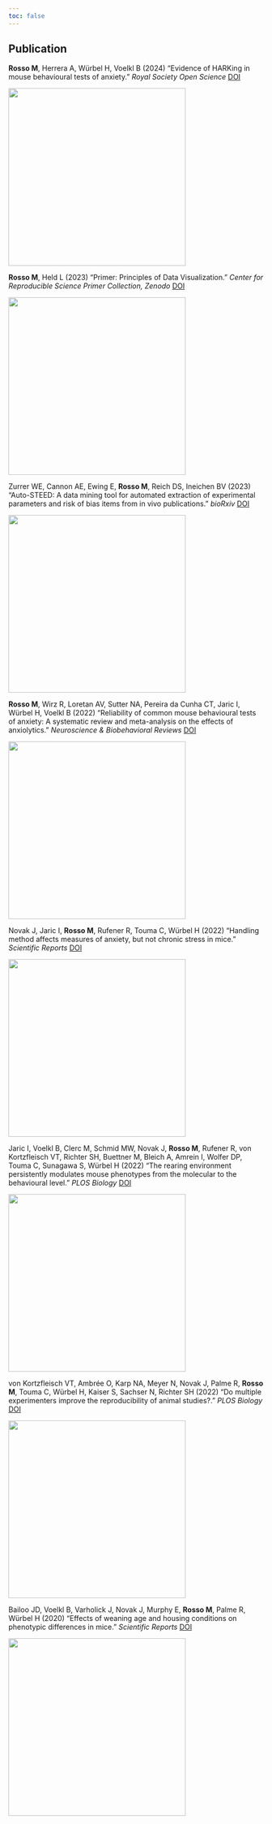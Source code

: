 ```yaml
---
toc: false
---
```


## Publication

**Rosso M**, Herrera A, Würbel H, Voelkl B (2024) "Evidence of HARKing in mouse behavioural tests of anxiety." *Royal Society Open Science* <a href="http://dx.doi.org/10.1098/rsos.231744" target="_blank">DOI</a>

![](images/pub/HARKing.jpg){fig-align="center" width="350"}

**Rosso M**, Held L (2023) "Primer: Principles of Data Visualization." *Center for Reproducible Science Primer Collection, Zenodo* <a href="https://zenodo.org/records/8354337" target="_blank">DOI</a>

![](images/pub/Primer.png){fig-align="center" width="350"}

Zurrer WE, Cannon AE, Ewing E, **Rosso M**, Reich DS, Ineichen BV (2023) "Auto-STEED: A data mining tool for automated extraction of experimental parameters and risk of bias items from in vivo publications." *bioRxiv* <a href="https://doi.org/10.1101%2F2023.02.24.529867;http://dx.doi.org/10.1101/2023.02.24.529867" target="_blank">DOI</a>

![](images/pub/STEED.png){fig-align="center" width="350"}

**Rosso M**, Wirz R, Loretan AV, Sutter NA, Pereira da Cunha CT, Jaric I, Würbel H, Voelkl B (2022) "Reliability of common mouse behavioural tests of anxiety: A systematic review and meta-analysis on the effects of anxiolytics." *Neuroscience & Biobehavioral Reviews* <a href="http://dx.doi.org/10.1016/j.neubiorev.2022.104928" target="_blank">DOI</a>

![](images/pub/Reliability.jpg){fig-align="center" width="350"}

Novak J, Jaric I, **Rosso M**, Rufener R, Touma C, Würbel H (2022) "Handling method affects measures of anxiety, but not chronic stress in mice." *Scientific Reports* <a href="https://doi.org/10.1038%2Fs41598-022-25090-9;http://dx.doi.org/10.1038/s41598-022-25090-9" target="_blank">DOI</a>

![](images/pub/Handling.png){fig-align="center" width="350"}

Jaric I, Voelkl B, Clerc M, Schmid MW, Novak J, **Rosso M**, Rufener R, von Kortzfleisch VT, Richter SH, Buettner M, Bleich A, Amrein I, Wolfer DP, Touma C, Sunagawa S, Würbel H (2022) "The rearing environment persistently modulates mouse phenotypes from the molecular to the behavioural level." *PLOS Biology* <a href="https://doi.org/10.1371%2Fjournal.pbio.3001837;http://dx.doi.org/10.1371/journal.pbio.3001837" target="_blank">DOI</a>

![](images/pub/rearing.PNG){fig-align="center" width="350"}

von Kortzfleisch VT, Ambrée O, Karp NA, Meyer N, Novak J, Palme R, **Rosso M**, Touma C, Würbel H, Kaiser S, Sachser N, Richter SH (2022) "Do multiple experimenters improve the reproducibility of animal studies?." *PLOS Biology* <a href="https://doi.org/10.1371%2Fjournal.pbio.3001564;http://dx.doi.org/10.1371/journal.pbio.3001564" target="_blank">DOI</a>

![](images/pub/multiplexp.PNG){fig-align="center" width="350"}

Bailoo JD, Voelkl B, Varholick J, Novak J, Murphy E, **Rosso M**, Palme R, Würbel H (2020) "Effects of weaning age and housing conditions on phenotypic differences in mice." *Scientific Reports* <a href="https://doi.org/10.1038%2Fs41598-020-68549-3;http://dx.doi.org/10.1038/s41598-020-68549-3" target="_blank">DOI</a>

![](images/pub/weaning.png){fig-align="center" width="350"}
